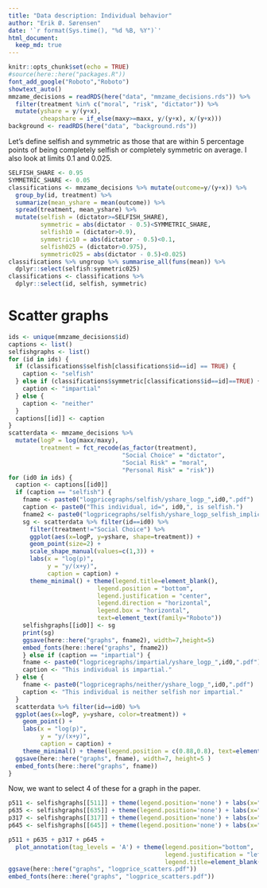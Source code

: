 ```yaml
---
title: "Data description: Individual behavior"
author: "Erik Ø. Sørensen"
date: '`r format(Sys.time(), "%d %B, %Y")`'
html_document:
  keep_md: true
---
```


```r
knitr::opts_chunk$set(echo = TRUE)
#source(here::here("packages.R"))
font_add_google("Roboto","Roboto")
showtext_auto()
mmzame_decisions = readRDS(here("data", "mmzame_decisions.rds")) %>%
  filter(treatment %in% c("moral", "risk", "dictator")) %>%
  mutate(yshare = y/(y+x), 
         cheapshare = if_else(maxy>=maxx, y/(y+x), x/(y+x))) 
background <- readRDS(here("data", "background.rds"))
```


Let's define selfish and symmetric as those that are within 5 percentage points of
being completely selfish or completely symmetric on average. I also look at limits 0.1 and 0.025.

```r
SELFISH_SHARE <- 0.95
SYMMETRIC_SHARE <- 0.05
classifications <- mmzame_decisions %>% mutate(outcome=y/(y+x)) %>%
  group_by(id, treatment) %>% 
  summarize(mean_yshare = mean(outcome)) %>%
  spread(treatment, mean_yshare) %>%
  mutate(selfish = (dictator>=SELFISH_SHARE),
         symmetric = abs(dictator - 0.5)<SYMMETRIC_SHARE,
         selfish10 = (dictator>0.9),
         symmetric10 = abs(dictator - 0.5)<0.1,
         selfish025 = (dictator>0.975),
         symmetric025 = abs(dictator - 0.5)<0.025) 
classifications %>% ungroup %>% summarise_all(funs(mean)) %>%
  dplyr::select(selfish:symmetric025) 
classifications <- classifications %>%
  dplyr::select(id, selfish, symmetric)
```


# Scatter graphs 

```r
ids <- unique(mmzame_decisions$id)
captions <- list()
selfishgraphs <- list()
for (id in ids) {
  if (classifications$selfish[classifications$id==id] == TRUE) {
    caption <- "selfish"
  } else if (classifications$symmetric[classifications$id==id]==TRUE) {
    caption <- "impartial"
  } else {
    caption <- "neither"
  }
  captions[[id]] <- caption
}
scatterdata <- mmzame_decisions %>% 
  mutate(logP = log(maxx/maxy),
         treatment = fct_recode(as_factor(treatment),
                                "Social Choice" = "dictator",
                                "Social Risk" = "moral",
                                "Personal Risk" = "risk"))
for (id0 in ids) {
  caption <- captions[[id0]]
  if (caption == "selfish") {
    fname <- paste0("logpricegraphs/selfish/yshare_logp_",id0,".pdf")
    caption <- paste0("This individual, id=", id0,", is selfish.")
    fname2 <- paste0("logpricegraphs/selfish/yshare_logp_selfish_implicit_",id0,".pdf")
    sg <- scatterdata %>% filter(id==id0) %>%
      filter(treatment!="Social Choice") %>%
      ggplot(aes(x=logP, y=yshare, shape=treatment)) +
      geom_point(size=2) + 
      scale_shape_manual(values=c(1,3)) +
      labs(x = "log(p)", 
           y = "y/(x+y)",
           caption = caption) +
      theme_minimal() + theme(legend.title=element_blank(),
                         legend.position = "bottom", 
                         legend.justification = "center",
                         legend.direction = "horizontal",
                         legend.box = "horizontal",
                         text=element_text(family="Roboto"))
    selfishgraphs[[id0]] <- sg
    print(sg)
    ggsave(here::here("graphs", fname2), width=7,height=5)
    embed_fonts(here::here("graphs", fname2))
    } else if (caption == "impartial") {
    fname <- paste0("logpricegraphs/impartial/yshare_logp_",id0,".pdf")
    caption <- "This individual is impartial."
  } else {
    fname <- paste0("logpricegraphs/neither/yshare_logp_",id0,".pdf")
    caption <- "This individual is neither selfish nor impartial."
  }
  scatterdata %>% filter(id==id0) %>%
  ggplot(aes(x=logP, y=yshare, color=treatment)) + 
    geom_point() +
    labs(x = "log(p)",
         y = "y/(x+y)",
         caption = caption) +
    theme_minimal() + theme(legend.position = c(0.88,0.8), text=element_text(family="Roboto"), legend.title=element_blank() )
  ggsave(here::here("graphs", fname), width=7, height=5 )
  embed_fonts(here::here("graphs", fname))
}
```

Now, we want to select 4 of these for a graph in the paper.

```r
p511 <- selfishgraphs[[511]] + theme(legend.position='none') + labs(x="log(p), id=511", caption="")
p635 <- selfishgraphs[[635]] + theme(legend.position='none') + labs(x="log(p), id=635", caption="")
p317 <- selfishgraphs[[317]] + theme(legend.position='none') + labs(x="log(p), id=317", caption="")
p645 <- selfishgraphs[[645]] + theme(legend.position='none') + labs(x="log(p), id=645", caption="") 

p511 + p635 + p317 + p645 +
  plot_annotation(tag_levels = 'A') + theme(legend.position="bottom", 
                                            legend.justification = "left",
                                            legend.title=element_blank())
ggsave(here::here("graphs", "logprice_scatters.pdf"))
embed_fonts(here::here("graphs", "logprice_scatters.pdf"))
```



